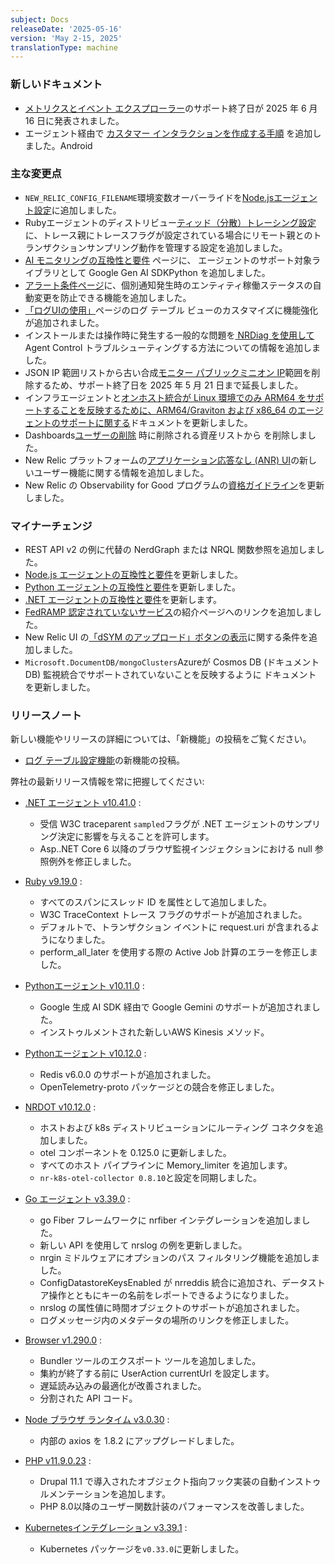 ```yaml
---
subject: Docs
releaseDate: '2025-05-16'
version: 'May 2-15, 2025'
translationType: machine
---
```


### 新しいドキュメント

* [メトリクスとイベント エクスプローラー](/eol/2025/05/metrics-and-event-explorer/)のサポート終了日が 2025 年 6 月 16 日に発表されました。
* エージェント経由で [カスタマー インタラクションを作成する手順](/docs/mobile-monitoring/new-relic-mobile-android/install-configure/android-agent-custom-Interaction/) を追加しました。Android

### 主な変更点

* `NEW_RELIC_CONFIG_FILENAME`環境変数オーバーライドを[Node.jsエージェント設定](/docs/apm/agents/nodejs-agent/installation-configuration/nodejs-agent-configuration/#filename)に追加しました。
* Rubyエージェントのディストリビュー[ティッド（分散）トレーシング設定](/docs/apm/agents/ruby-agent/configuration/ruby-agent-configuration/#distributed_tracing-sampler-remote_parent_sampled)に、トレース親にトレースフラグが設定されている場合にリモート親とのトランザクションサンプリング動作を管理する設定を追加しました。
* [AI モニタリングの互換性と要件](/docs/ai-monitoring/compatibility-requirements-ai-monitoring/) ページに、 エージェントのサポート対象ライブラリとして Google Gen AI SDKPython を追加しました。
* [アラート条件ページ](/docs/alerts/create-alert/create-alert-condition/alert-conditions/#disable-health-status-reporting)に、個別通知発生時のエンティティ稼働ステータスの自動変更を防止できる機能を追加しました。
* [「ログUIの使用」](/docs/logs/ui-data/use-logs-ui/#customizable-table-views)ページのログ テーブル ビューのカスタマイズに機能強化が追加されました。
* インストールまたは操作時に発生する一般的な問題を[ NRDiag を使用して](/docs/new-relic-control/agent-control/troubleshooting/#nrdiag)Agent Control トラブルシューティングする方法についての情報を追加しました。
* JSON IP 範囲リストから古い合成[モニター パブリックミニオン IP](/docs/synthetics/synthetic-monitoring/administration/synthetic-public-minion-ips/#dynamic-ip-addresses)範囲を削除するため、サポート終了日を 2025 年 5 月 21 日まで延長しました。
* インフラエージェントと[オンホスト統合が Linux 環境でのみ ARM64 をサポートすることを反映するために、ARM64/Graviton および x86\_64 のエージェントのサポートに関する](/docs/apm/agents/manage-apm-agents/configuration/support-arm-graviton-x86-64/)ドキュメントを更新しました。
* Dashboards[ユーザーの削除](/docs/accounts/accounts-billing/new-relic-one-user-management/user-management-ui-and-tasks/#delete-users) 時に削除される資産リストから を削除しました。
* New Relic プラットフォームの[アプリケーション応答なし (ANR) UI](/docs/mobile-monitoring/mobile-monitoring-ui/application-not-responding/#view-anr-new-relic)の新しいユーザー機能に関する情報を追加しました。
* New Relic の Observability for Good プログラムの[資格ガイドライン](/docs/accounts/accounts-billing/new-relic-one-pricing-billing/eligibility-guidelines-new-relic-nonprofit-program/#exceptions)を更新しました。

### マイナーチェンジ

* REST API v2 の例に代替の NerdGraph または NRQL 関数参照を追加しました。
* [Node.js エージェントの互換性と要件](/docs/apm/agents/nodejs-agent/getting-started/compatibility-requirements-nodejs-agent/)を更新しました。
* [Python エージェントの互換性と要件](/docs/apm/agents/python-agent/getting-started/compatibility-requirements-python-agent/)を更新しました。
* [.NET エージェントの互換性と要件](/docs/apm/agents/net-agent/getting-started/net-agent-compatibility-requirements/)を更新します。
* [FedRAMP 認定されていないサービス](/docs/security/security-privacy/compliance/certificates-standards-regulations/fedramp/#not-scope)の紹介ページへのリンクを追加しました。
* New Relic UI の[「dSYM のアップロード」ボタンの表示](/docs/mobile-monitoring/new-relic-mobile-ios/configuration/upload-dsyms-bitcode-apps/#mobile-ui)に関する条件を追加しました。
* [](/docs/infrastructure/microsoft-azure-integrations/azure-integrations-list/azure-cosmos-db-document-db-monitoring-integration/#metric-data)`Microsoft.DocumentDB/mongoClusters`Azureが Cosmos DB (ドキュメント DB) 監視統合でサポートされていないことを反映するように ドキュメント を更新しました。

### リリースノート

新しい機能やリリースの詳細については、「新機能」の投稿をご覧ください。

* [ログ テーブル設定機能](/whats-new/2025/05/whats-new-05-06-log-table-settings/)の新機能の投稿。

弊社の最新リリース情報を常に把握してください:

* [.NET エージェント v10.41.0](/docs/release-notes/agent-release-notes/net-release-notes/net-agent-10-41-0/) :

  * 受信 W3C traceparent `sampled`フラグが .NET エージェントのサンプリング決定に影響を与えることを許可します。
  * Asp..NET Core 6 以降のブラウザ監視インジェクションにおける null 参照例外を修正しました。

* [Ruby v9.19.0](/docs/release-notes/agent-release-notes/ruby-release-notes/ruby-agent-9-19-0/) :

  * すべてのスパンにスレッド ID を属性として追加しました。
  * W3C TraceContext トレース フラグのサポートが追加されました。
  * デフォルトで、トランザクション イベントに request.uri が含まれるようになりました。
  * perform\_all\_later を使用する際の Active Job 計算のエラーを修正しました。

* [Pythonエージェント v10.11.0](/docs/release-notes/agent-release-notes/python-release-notes/python-agent-101100/) :

  * Google 生成 AI SDK 経由で Google Gemini のサポートが追加されました。
  * インストゥルメントされた新しいAWS Kinesis メソッド。

* [Pythonエージェント v10.12.0](/docs/release-notes/agent-release-notes/python-release-notes/python-agent-101200/) :

  * Redis v6.0.0 のサポートが追加されました。
  * OpenTelemetry-proto パッケージとの競合を修正しました。

* [NRDOT v10.12.0](/docs/release-notes/nrdot-release-notes/nrdot-2025-05-06/) :

  * ホストおよび k8s ディストリビューションにルーティング コネクタを追加しました。
  * otel コンポーネントを 0.125.0 に更新しました。
  * すべてのホスト パイプラインに Memory\_limiter を追加します。
  * `nr-k8s-otel-collector 0.8.10`と設定を同期しました。

* [Go エージェント v3.39.0](/docs/release-notes/agent-release-notes/go-release-notes/go-agent-3-39-0/) :

  * go Fiber フレームワークに nrfiber インテグレーションを追加しました。
  * 新しい API を使用して nrslog の例を更新しました。
  * nrgin ミドルウェアにオプションのパス フィルタリング機能を追加しました。
  * ConfigDatastoreKeysEnabled が nrreddis 統合に追加され、データストア操作とともにキーの名前をレポートできるようになりました。
  * nrslog の属性値に時間オブジェクトのサポートが追加されました。
  * ログメッセージ内のメタデータの場所のリンクを修正しました。

* [Browser v1.290.0](/docs/release-notes/new-relic-browser-release-notes/browser-agent-release-notes/browser-agent-v1.290.0/) :

  * Bundler ツールのエクスポート ツールを追加しました。
  * 集約が終了する前に UserAction currentUrl を設定します。
  * 遅延読み込みの最適化が改善されました。
  * 分割された API コード。

* [Node ブラウザ ランタイム v3.0.30](/docs/release-notes/synthetics-release-notes/node-browser-runtime-release-notes/node-browser-runtime-3.0.30/) :

  * 内部の axios を 1.8.2 にアップグレードしました。

* [PHP v11.9.0.23](/docs/release-notes/agent-release-notes/php-release-notes/php-agent-11-9-0-23/) :

  * Drupal 11.1 で導入されたオブジェクト指向フック実装の自動インストゥルメンテーションを追加します。
  * PHP 8.0以降のユーザー関数計装のパフォーマンスを改善しました。

* [Kubernetesインテグレーション v3.39.1](/docs/release-notes/infrastructure-release-notes/kubernetes-integration-release-notes/kubernetes-integration-3-39-1/) :

  * Kubernetes パッケージを`v0.33.0`に更新しました。